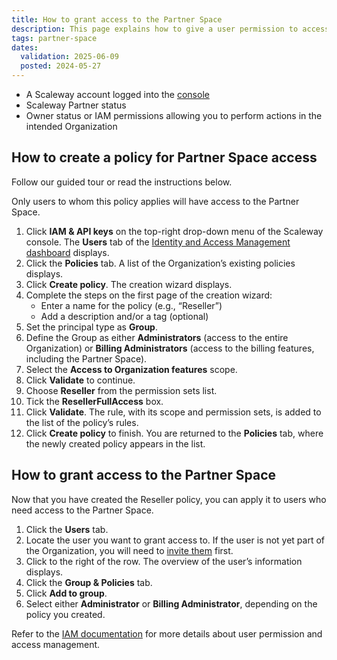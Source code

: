 ```yaml
---
title: How to grant access to the Partner Space
description: This page explains how to give a user permission to access the Partner Space.
tags: partner-space
dates:
  validation: 2025-06-09
  posted: 2024-05-27
---
```



<Requirements />

- A Scaleway account logged into the [console](https://account.scaleway.com/?service=elements)
- Scaleway Partner status
- Owner status or IAM permissions allowing you to perform actions in the intended Organization

## How to create a policy for Partner Space access

Follow our guided tour or read the instructions below.
    <GuideFlow src="https://app.guideflow.com/embed/mk6novqi6p"/>

Only users to whom this policy applies will have access to the Partner Space.
1. Click **IAM & API keys** on the top-right drop-down menu of the Scaleway console. The **Users** tab of the [Identity and Access Management dashboard](https://account.scaleway.com/?service=elementsiam/users) displays.
2. Click the **Policies** tab. A list of the Organization’s existing policies displays.
3. Click **Create policy**. The creation wizard displays.
4. Complete the steps on the first page of the creation wizard:
    - Enter a name for the policy (e.g., “Reseller”)
    - Add a description and/or a tag (optional)
5. Set the principal type as **Group**.
6. Define the Group as either **Administrators** (access to the entire Organization) or **Billing Administrators** (access to the billing features, including the Partner Space).
7. Select the **Access to Organization features** scope.
8. Click **Validate** to continue.
9. Choose **Reseller** from the permission sets list.
10. Tick the **ResellerFullAccess** box.
11. Click **Validate**. The rule, with its scope and permission sets, is added to the list of the policy’s rules.
12. Click **Create policy** to finish. You are returned to the **Policies** tab, where the newly created policy appears in the list.

## How to grant access to the Partner Space

Now that you have created the Reseller policy, you can apply it to users who need access to the Partner Space.

1. Click the **Users** tab.
2. Locate the user you want to grant access to. If the user is not yet part of the Organization, you will need to [invite them](/iam/how-to/manage-members/) first.
3. Click <Icon name="more" /> to the right of the row. The overview of the user’s information displays.
4. Click the **Group & Policies** tab.
5. Click **Add to group**.
6. Select either **Administrator** or **Billing Administrator**, depending on the policy you created.

Refer to the [IAM documentation](/iam/) for more details about user permission and access management.



